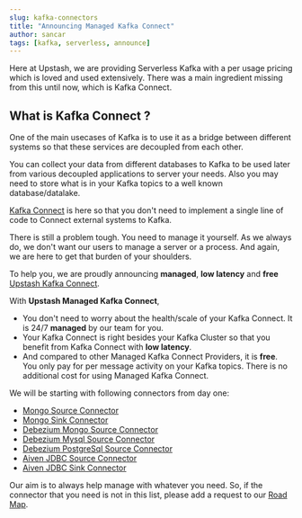 ```yaml
---
slug: kafka-connectors
title: "Announcing Managed Kafka Connect"
author: sancar
tags: [kafka, serverless, announce]
---
```


Here at Upstash, we are providing Serverless Kafka with a per usage pricing which is loved and used extensively. 
There was a main ingredient missing from this until now, which is Kafka Connect.

## What is Kafka Connect ?

One of the main usecases of Kafka is to use it as a bridge between different systems 
so that these services are decoupled from each other. 

You can collect your data from different databases to Kafka to be used later from various decoupled 
applications to server your needs. 
Also you may need to store what is in your Kafka topics to a well known database/datalake.

[Kafka Connect](https://kafka.apache.org/documentation/#connect) is here so that you don't need to implement
a single line of code to Connect external systems to Kafka.

There is still a problem tough. You need to manage it yourself.
As we always do, we don't want our users to manage a server or a process.
And again, we are here to get that burden of your shoulders. 

To help you, we are proudly announcing **managed**, **low latency** and **free** [Upstash Kafka Connect](https://docs.upstash.com/kafka/connectintro). 

With **Upstash Managed  Kafka Connect**,
- You don't need to worry about the health/scale of your Kafka Connect. It is 24/7 **managed** by our team for you.
- Your Kafka Connect is right besides your Kafka Cluster so that you benefit from Kafka Connect with **low latency**.
- And compared to other Managed Kafka Connect Providers, it is **free**. You only pay for per message activity on your 
Kafka topics. There is no additional cost for using Managed Kafka Connect.

We will be starting with following connectors from day one:

- [Mongo Source Connector](https://docs.upstash.com/kafka/mongosource)
- [Mongo Sink Connector](https://docs.upstash.com/kafka/mongosink)
- [Debezium Mongo Source Connector](https://docs.upstash.com/kafka/debeziummongo)
- [Debezium Mysql Source Connector](https://docs.upstash.com/kafka/debeziummysql)
- [Debezium PostgreSql Source Connector](https://docs.upstash.com/kafka/debeziumpsql)
- [Aiven JDBC Source Connector](https://docs.upstash.com/kafka/aivenjdbcsource)
- [Aiven JDBC Sink Connector](https://docs.upstash.com/kafka/aivenjdbcsink)

Our aim is to always help manage with whatever you need. So, if the connector that you need is not in this list, please add a request to our [Road Map](https://roadmap.upstash.com/).